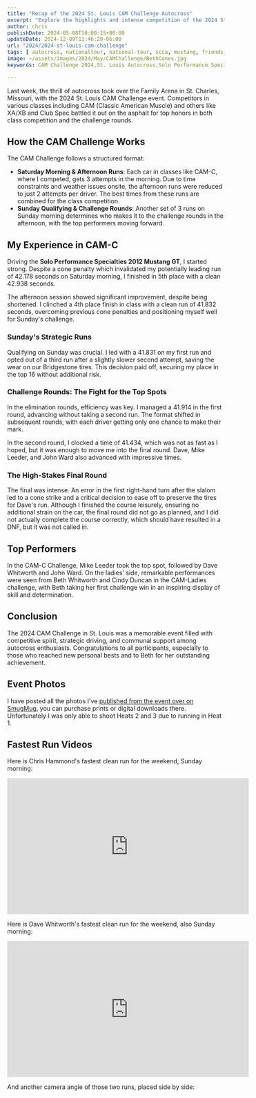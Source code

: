 ```yaml
---
title: "Recap of the 2024 St. Louis CAM Challenge Autocross"
excerpt: "Explore the highlights and intense competition of the 2024 St. Louis CAM Challenge Autocross. Discover who excelled in the CAM classes and more!"
author: chris
publishDate: 2024-05-08T10:00:15+00:00
updateDate: 2024-12-09T11:46:29-06:00
url: "2024/2024-st-louis-cam-challenge"
tags: [ autocross, nationaltour, national-tour, scca, mustang, friends, st.louis, local, cam ]
image: ~/assets/images/2024/May/CAMChallenge/BethCones.jpg
keywords: CAM Challenge 2024,St. Louis Autocross,Solo Performance Specialties Mustang GT,Classic American Muscle autocross,CAM-C autocross results,Autocross driving tips,Competitive autocross event,Family Arena autocross,Bridgestone tires in racing,Autocross challenge rounds

---
```


Last week, the thrill of autocross took over the Family Arena in St. Charles, Missouri, with the 2024 St. Louis CAM Challenge event. Competitors in various classes including CAM (Classic American Muscle) and others like XA/XB and Club Spec battled it out on the asphalt for top honors in both class competition and the challenge rounds.

## How the CAM Challenge Works

The CAM Challenge follows a structured format:

- **Saturday Morning & Afternoon Runs**: Each car in classes like CAM-C, where I competed, gets 3 attempts in the morning. Due to time constraints and weather issues onsite, the afternoon runs were reduced to just 2 attempts per driver. The best times from these runs are combined for the class competition.
- **Sunday Qualifying & Challenge Rounds**: Another set of 3 runs on Sunday morning determines who makes it to the challenge rounds in the afternoon, with the top performers moving forward.

<a href="https://photos.rainbowmarks.com/2024/Autocross/STL-CAM-Challenge">
    <WindImage 
        src="~/assets/images/2024/May/CAMChallenge/CAMChallenge-1.jpg" 
        alt="Elizabeth Whitwork, CAM-C Ladies 2012 Mustang GT" 
        title="Elizabeth Whitwork, CAM-C Ladies 2012 Mustang GT"
        width={600} 
        height={400} 
        layout="responsive" 
    format="webp"
/>
</a>

## My Experience in CAM-C

Driving the **Solo Performance Specialties 2012 Mustang GT**, I started strong. Despite a cone penalty which invalidated my potentially leading run of 42.178 seconds on Saturday morning, I finished in 5th place with a clean 42.938 seconds.

The afternoon session showed significant improvement, despite being shortened. I clinched a 4th place finish in class with a clean run of 41.832 seconds, overcoming previous cone penalties and positioning myself well for Sunday's challenge.

<a href="https://photos.rainbowmarks.com/2024/Autocross/STL-CAM-Challenge">
    <WindImage 
        src="~/assets/images/2024/May/CAMChallenge/CAMChallenge-2.jpg" 
        alt="Adam Buffa Toyota Supra" 
        title="Adam Buffa Toyota Supra"
        width={600} 
        height={400} 
        layout="responsive" 
    format="webp"
/>
</a>


### Sunday's Strategic Runs

Qualifying on Sunday was crucial. I led with a 41.831 on my first run and opted out of a third run after a slightly slower second attempt, saving the wear on our Bridgestone tires. This decision paid off, securing my place in the top 16 without additional risk.

<a href="https://photos.rainbowmarks.com/2024/Autocross/STL-CAM-Challenge">
    <WindImage 
        src="~/assets/images/2024/May/CAMChallenge/CAMChallenge-3.jpg" 
        alt="Subaru WRX" 
        title="Subaru WRX"
        width={600} 
        height={400} 
        layout="responsive" 
    format="webp"
/>
</a>

### Challenge Rounds: The Fight for the Top Spots

In the elimination rounds, efficiency was key. I managed a 41.914 in the first round, advancing without taking a second run. The format shifted in subsequent rounds, with each driver getting only one chance to make their mark. 

In the second round, I clocked a time of 41.434, which was not as fast as I hoped, but it was enough to move me into the final round. Dave, Mike Leeder, and John Ward also advanced with impressive times.

<a href="https://photos.rainbowmarks.com/2024/Autocross/STL-CAM-Challenge">
    <WindImage 
        src="~/assets/images/2024/May/CAMChallenge/CAMChallenge-4.jpg" 
        alt="Emily, Mazda Miata" 
        title="Emily, Mazda Miata"
        width={600} 
        height={400} 
        layout="responsive" 
    format="webp"
/>
</a>

### The High-Stakes Final Round

The final was intense. An error in the first right-hand turn after the slalom led to a cone strike and a critical decision to ease off to preserve the tires for Dave's run. Although I finished the course leisurely, ensuring no additional strain on the car, the final round did not go as planned, and I did not actually complete the course correctly, which should have resulted in a DNF, but it was not called in.

<a href="https://photos.rainbowmarks.com/2024/Autocross/STL-CAM-Challenge">
<WindImage 
        src="~/assets/images/2024/May/CAMChallenge/CAMChallenge-5.jpg" 
        alt="Chris Lybarger C6 Corvette" 
        title="Chris Lybarger C6 Corvette"
        width={600} 
        height={400} 
        layout="responsive" 
    format="webp"
/>
</a>

## Top Performers

In the CAM-C Challenge, Mike Leeder took the top spot, followed by Dave Whitworth and John Ward. On the ladies' side, remarkable performances were seen from Beth Whitworth and Cindy Duncan in the CAM-Ladies challenge, with Beth taking her first challenge win in an inspiring display of skill and determination.

## Conclusion

The 2024 CAM Challenge in St. Louis was a memorable event filled with competitive spirit, strategic driving, and communal support among autocross enthusiasts. Congratulations to all participants, especially to those who reached new personal bests and to Beth for her outstanding achievement.

## Event Photos
I have posted all the photos I've [published from the event over on SmugMug](https://photos.rainbowmarks.com/2024/Autocross/STL-CAM-Challenge), you can purchase prints or digital downloads there. Unfortunately I was only able to shoot Heats 2 and 3 due to running in Heat 1.

## Fastest Run Videos
Here is Chris Hammond's fastest clean run for the weekend, Sunday morning:
<iframe width="560" height="315" src="https://www.youtube.com/embed/IXzWOJWbMtg?si=wIIymISDcee-j8Xu" title="YouTube video player" frameborder="0" allow="accelerometer; autoplay; clipboard-write; encrypted-media; gyroscope; picture-in-picture; web-share" referrerpolicy="strict-origin-when-cross-origin" allowfullscreen></iframe>

Here is Dave Whitworth's fastest clean run for the weekend, also Sunday morning:
<iframe width="560" height="315" src="https://www.youtube.com/embed/O6D6v2-ldEo?si=hePmrggWv9XH153L" title="YouTube video player" frameborder="0" allow="accelerometer; autoplay; clipboard-write; encrypted-media; gyroscope; picture-in-picture; web-share" referrerpolicy="strict-origin-when-cross-origin" allowfullscreen></iframe>

And another camera angle of those two runs, placed side by side:

